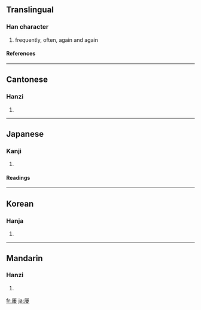 {{see|屡|屢}}

==Translingual==
===Han character===
{{Han char|rn=44|rad=尸|as=11|sn=14|four=7724<sub>4</sub>|canj=尸中中女 (SLLV)}}
# frequently, often, again and again
====References====
{{Han ref|kx=0303.300|dkj=07787|dj=0601.250|hdz=20979.140|uh=5C62|ud=23650|bh=B9F0|bd=47600}}
----
==Cantonese==
===Hanzi===
{{yue-hanzi|jyut=|y=leui5}}
# {{defn|Cantonese}}
----
==Japanese==
===Kanji===
{{ja-kanji|grade=|rs=尸11}}
# {{defn|Japanese}} 
====Readings====
{{ja-readings|on=[[る]] (ru)|kun=[[しばしば]] (shibashiba)}}
----
==Korean==
===Hanja===
{{ko-hanja|hangeul=루|rv=ru|mr=ru}}
# {{defn|Korean}}
----
==Mandarin==
===Hanzi===
{{cmn-hanzi|sim=屡|pin=[[lǚ]] ([[lü3]])|wg=lü<sup>3</sup>}}
# {{defn|Mandarin}}

[[fr:屢]]
[[ja:屢]]